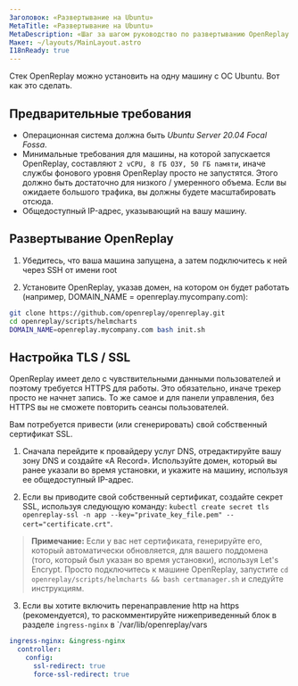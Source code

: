 ```yaml
---
Заголовок: «Развертывание на Ubuntu»
MetaTitle: «Развертывание на Ubuntu»
MetaDescription: «Шаг за шагом руководство по развертыванию OpenReplay на любой машине Ubuntu»
Макет: ~/layouts/MainLayout.astro
I18nReady: true
---
```


Стек OpenReplay можно установить на одну машину с ОС Ubuntu. Вот как это сделать.

## Предварительные требования

- Операционная система должна быть *Ubuntu Server 20.04 Focal Fossa*.
- Минимальные требования для машины, на которой запускается OpenReplay, составляют `2 vCPU, 8 ГБ ОЗУ, 50 ГБ памяти`, иначе службы фонового уровня OpenReplay просто не запустятся. Этого должно быть достаточно для низкого / умеренного объема. Если вы ожидаете большого трафика, вы должны будете масштабировать отсюда.
- Общедоступный IP-адрес, указывающий на вашу машину.

## Развертывание OpenReplay

1. Убедитесь, что ваша машина запущена, а затем подключитесь к ней через SSH от имени root

2. Установите OpenReplay, указав домен, на котором он будет работать (например, DOMAIN_NAME = openreplay.mycompany.com):


```bash
git clone https://github.com/openreplay/openreplay.git
cd openreplay/scripts/helmcharts
DOMAIN_NAME=openreplay.mycompany.com bash init.sh
```


## Настройка TLS / SSL

OpenReplay имеет дело с чувствительными данными пользователей и поэтому требуется HTTPS для работы. Это обязательно, иначе трекер просто не начнет запись. То же самое и для панели управления, без HTTPS вы не сможете повторить сеансы пользователей.

Вам потребуется привести (или сгенерировать) свой собственный сертификат SSL.

1. Сначала перейдите к провайдеру услуг DNS, отредактируйте вашу зону DNS и создайте «A Record». Используйте домен, который вы ранее указали во время установки, и укажите на машину, используя ее общедоступный IP-адрес.

2. Если вы приводите свой собственный сертификат, создайте секрет SSL, используя следующую команду: `kubectl create secret tls openreplay-ssl -n app --key="private_key_file.pem" --cert="certificate.crt"`.

> **Примечание:** Если у вас нет сертификата, генерируйте его, который автоматически обновляется, для вашего поддомена (того, который был указан во время установки), используя Let's Encrypt. Просто подключитесь к машине OpenReplay, запустите `cd openreplay/scripts/helmcharts && bash certmanager.sh` и следуйте инструкциям.

3. Если вы хотите включить перенаправление http на https (рекомендуется), то раскомментируйте нижеприведенный блок в разделе `ingress-nginx` в `/var/lib/openreplay/vars
```yaml
ingress-nginx: &ingress-nginx
  controller:
    config:
      ssl-redirect: true
      force-ssl-redirect: true
```
